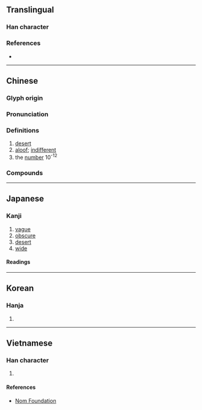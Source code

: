 {{character info/new}}
==Translingual==

===Han character===
{{Han char|rn=85|rad=水|as=10|sn=13|four=34134|canj=ETAK|ids=⿰氵⿳艹日大}}

===References===
* {{Han ref|kx=0646.130|dkj=18149|dj=1055.120|hdz=31694.050|uh=6F20|ud=28448|bh=BA7A|bd=47738}}

----

==Chinese==
{{zh-forms}}

===Glyph origin===
{{Han etym}}

===Pronunciation===
{{zh-pron
|m=mò
|c=mok6
|h=pfs=mo̍k
|md=
|mn=ml,twv:bô͘/twv:mo̍͘h/bo̍k
|mn_note=bô͘/mo̍͘h - vernacular; bo̍k - literary
|w=
|mc=y
|oc=y
|cat=n,a,num
}}

===Definitions===
{{zh-hanzi}}

# [[desert]]
# [[aloof]]; [[indifferent]]
# the [[number]] 10<sup>-12</sup>

===Compounds===
{{zh-der|沙漠|冥漠君|大漠|冥漠|廣漠|冷漠|瀚漠|漠然|漠楞楞|沕漠|朔漠|淡漠|漠然不覺|漠視|沙漠氣候|沙漠之舟|漠南四省|漠然不動|漠不相關|漠不關心|漠漠寒|松漠|漠北|漠然置之|漠然不顧|漠漠|漠南|漠南草原|荒漠|芴漠|荒漠甘泉}}

{{cln|zh|numeral symbols|numerals}}

----

==Japanese==

===Kanji===
{{ja-kanji|grade=c|rs=水10}}

# [[vague]]
# [[obscure]]
# [[desert]]
# [[wide]]

====Readings====
{{ja-readings
|goon=まく
|kanon=ばく
|kun=すなはら-, ひろ-い
|nanori=とう, ひろ
}}

----

==Korean==

===Hanja===
{{ko-hanja|hangeul=막|eumhun=|rv=mak|mr=mak|y=mak}}

# {{defn|lang=ko|sort=水11}}

----

==Vietnamese==

===Han character===
{{vi-readings|rs=水11| hanviet = mạc, mác}}

# {{defn|lang=vi|sort=水11}}

====References====
* [http://nomfoundation.org/common/nom_details.php?codepoint=6f20 Nom Foundation]